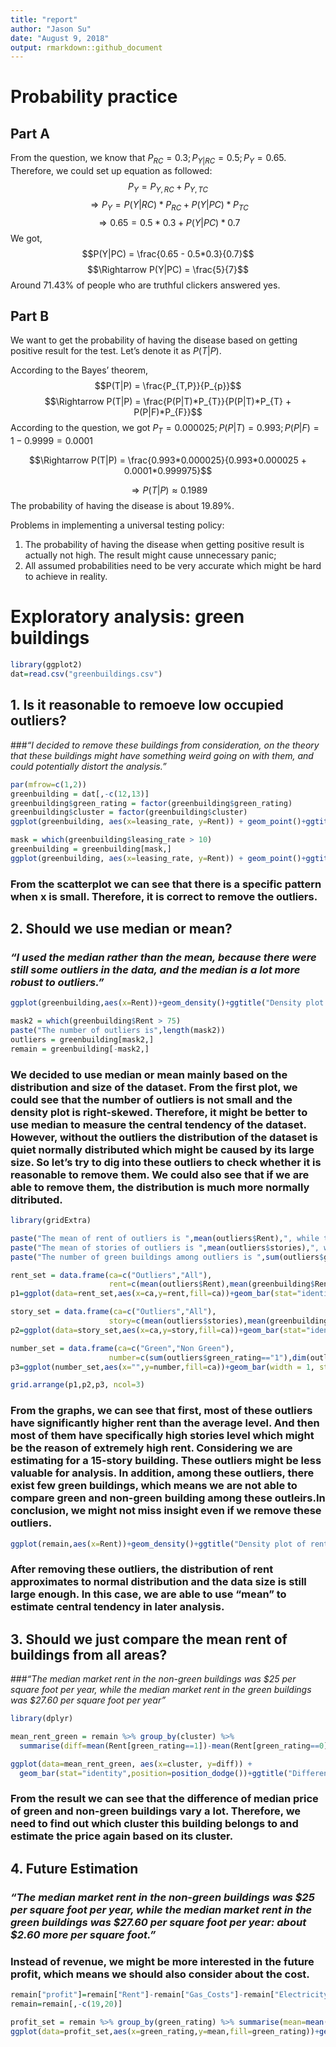 ```yaml
---
title: "report"
author: "Jason Su"
date: "August 9, 2018"
output: rmarkdown::github_document
---
```



# Probability practice
## Part A

From the question, we know that $P_{RC}=0.3; P_{Y|RC}=0.5; P_{Y}=0.65$.
Therefore, we could set up equation as followed:
$$P_{Y} = P_{Y,RC} + P_{Y,TC}$$
$$\Rightarrow P_{Y}=P(Y | RC) * P_{RC} + P(Y | PC) * P_{TC}$$
$$\Rightarrow 0.65 = 0.5 * 0.3 + P(Y|PC) * 0.7$$
We got,
$$P(Y|PC) = \frac{0.65 - 0.5*0.3}{0.7}$$
$$\Rightarrow P(Y|PC) = \frac{5}{7}$$
Around 71.43% of people who are truthful clickers answered yes.

## Part B

We want to get the probability of having the disease based on getting positive result for the test. Let's denote it as $P(T | P)$.

According to the Bayes' theorem,
$$P(T|P) = \frac{P_{T,P}}{P_{p}}$$
$$\Rightarrow P(T|P) = \frac{P(P|T)*P_{T}}{P(P|T)*P_{T} + P(P|F)*P_{F}}$$
According to the question, we got $P_{T}=0.000025; P(P|T)=0.993; P(P|F)=1-0.9999=0.0001$

$$\Rightarrow P(T|P) = \frac{0.993*0.000025}{0.993*0.000025 + 0.0001*0.999975}$$

$$\Rightarrow P(T|P) \approx 0.1989$$
The probability of having the disease is about 19.89%.

Problems in implementing a universal testing policy:

1. The probability of having the disease when getting positive result is actually not high. The result might cause unnecessary panic;
2. All assumed probabilities need to be very accurate which might be hard to achieve in reality.



# Exploratory analysis: green buildings


```r
library(ggplot2)
dat=read.csv("greenbuildings.csv")
```

## 1. Is it reasonable to remoeve low occupied outliers?
###*"I decided to remove these buildings from consideration, on the theory that these buildings  might have something weird going on with them, and could potentially distort the analysis."*

```r
par(mfrow=c(1,2))
greenbuilding = dat[,-c(12,13)]
greenbuilding$green_rating = factor(greenbuilding$green_rating)
greenbuilding$cluster = factor(greenbuilding$cluster)
ggplot(greenbuilding, aes(x=leasing_rate, y=Rent)) + geom_point()+ggtitle("Rent vs. occupancy rate with outliers")

mask = which(greenbuilding$leasing_rate > 10)
greenbuilding = greenbuilding[mask,]
ggplot(greenbuilding, aes(x=leasing_rate, y=Rent)) + geom_point()+ggtitle("Rent vs. occupancy rate without outliers")
```

### From the scatterplot we can see that there is a specific pattern when x is small. Therefore, it is correct to remove the outliers.

## 2. Should we use median or mean?
### *"I used the median rather than the mean, because there were still some outliers in the data, and the median is a lot more robust to outliers."*
```r
ggplot(greenbuilding,aes(x=Rent))+geom_density()+ggtitle("Density plot of rent with outliers")

mask2 = which(greenbuilding$Rent > 75)
paste("The number of outliers is",length(mask2))
outliers = greenbuilding[mask2,]
remain = greenbuilding[-mask2,]

```

### We decided to use median or mean mainly based on the distribution and size of the dataset. From the first plot, we could see that the number of outliers is not small and the density plot is right-skewed. Therefore, it might be better to use median to measure the central tendency of the dataset. However, without the outliers the distribution of the dataset is quiet normally distributed which might be caused by its large size. So let's try to dig into these outliers to check whether it is reasonable to remove them. We could also see that if we are able to remove them, the distribution is much more normally ditributed.

```r
library(gridExtra)

paste("The mean of rent of outliers is ",mean(outliers$Rent),", while the mean of rent of all buildings is ",mean(greenbuilding$Rent))
paste("The mean of stories of outliers is ",mean(outliers$stories),", while the mean of stories of all buildings is ",mean(greenbuilding$stories))
paste("The number of green buildings among outliers is ",sum(outliers$green_rating=="1"),", while the number of outliers is ",dim(outliers)[1],". The fraction is ",sum(outliers$green_rating=="1")/dim(outliers)[1])

rent_set = data.frame(ca=c("Outliers","All"),
                      rent=c(mean(outliers$Rent),mean(greenbuilding$Rent)))
p1=ggplot(data=rent_set,aes(x=ca,y=rent,fill=ca))+geom_bar(stat="identity")+ggtitle("Comparison of Rent")

story_set = data.frame(ca=c("Outliers","All"),
                      story=c(mean(outliers$stories),mean(greenbuilding$stories)))
p2=ggplot(data=story_set,aes(x=ca,y=story,fill=ca))+geom_bar(stat="identity")+ggtitle("Comparison of Story")

number_set = data.frame(ca=c("Green","Non Green"),
                      number=c(sum(outliers$green_rating=="1"),dim(outliers)[1]-sum(outliers$green_rating=="1")))
p3=ggplot(number_set,aes(x="",y=number,fill=ca))+geom_bar(width = 1, stat = "identity")+coord_polar("y", start=0)+ggtitle("GB Among Outliers")

grid.arrange(p1,p2,p3, ncol=3)
```

### From the graphs, we can see that first, most of these outliers have significantly higher rent than the average level. And then most of them have specifically high stories level which might be the reason of extremely high rent. Considering we are estimating for a 15-story building. These outliers might be less valuable for analysis. In addition, among these outliers, there exist few green buildings, which means we are not able to compare green and non-green building among these outleirs.In conclusion, we might not miss insight even if we remove these outliers.

```r
ggplot(remain,aes(x=Rent))+geom_density()+ggtitle("Density plot of rent without outliers")
```
### After removing these outliers, the distribution of rent approximates to normal distribution and the data size is still large enough. In this case, we are able to use "mean" to estimate central tendency in later analysis.


## 3. Should we just compare the mean rent of buildings from all areas?
###*"The median market rent in the non-green buildings was $25 per square foot per year, while the median market rent in the green buildings was $27.60 per square foot per year"*

```r
library(dplyr)

mean_rent_green = remain %>% group_by(cluster) %>% 
  summarise(diff=mean(Rent[green_rating==1])-mean(Rent[green_rating==0]))

ggplot(data=mean_rent_green, aes(x=cluster, y=diff)) +
  geom_bar(stat="identity",position=position_dodge())+ggtitle("Difference of rent between green and non-green within different clusters")
```

### From the result we can see that the difference of median price of green and non-green buildings vary a lot. Therefore, we need to find out which cluster this building belongs to and estimate the price again based on its cluster.

## 4. Future Estimation
### *"The median market rent in the non-green buildings was $25 per square foot per year, while the median market rent in the green buildings was $27.60 per square foot per year: about $2.60 more per square foot."*

### Instead of revenue, we might be more interested in the future profit, which means we should also consider about the cost.

```r
remain["profit"]=remain["Rent"]-remain["Gas_Costs"]-remain["Electricity_Costs"]
remain=remain[,-c(19,20)]

profit_set = remain %>% group_by(green_rating) %>% summarise(mean=mean(profit))
ggplot(data=profit_set,aes(x=green_rating,y=mean,fill=green_rating))+geom_bar(stat="identity")+ggtitle("Comparison of mean rent")
```
